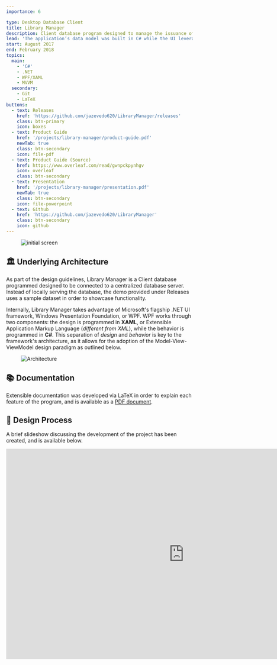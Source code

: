 ```yaml
---
importance: 6

type: Desktop Database Client
title: Library Manager
description: Client database program designed to manage the issuance of books for a school library; developed in C#/XAML using WPF
lead: 'The application’s data model was built in C# while the UI leveraged XAML’s responsive binding create a fast and responsive user experience. Extensive product documentation was written in LaTeX and the application as a whole uilized a variety of open source APIs to facilitate development (i.e. <a href="https://github.com/itext/itextsharp" rel="noopener" target="_blank">PDF rendering</a> & <a href="https://mahapps.com/" rel="noopener" target="_blank">UI toolkits</a>).'
start: August 2017
end: February 2018
topics:
  main:
    - 'C#'
    - .NET
    - WPF/XAML
    - MVVM
  secondary:
    - Git
    - LaTeX
buttons:
  - text: Releases
    href: 'https://github.com/jazevedo620/LibraryManager/releases'
    class: btn-primary
    icon: boxes
  - text: Product Guide
    href: '/projects/library-manager/product-guide.pdf'
    newTab: true
    class: btn-secondary
    icon: file-pdf
  - text: Product Guide (Source)
    href: https://www.overleaf.com/read/gwnpckpynhgv
    icon: overleaf
    class: btn-secondary
  - text: Presentation
    href: '/projects/library-manager/presentation.pdf'
    newTab: true
    class: btn-secondary
    icon: file-powerpoint
  - text: Github
    href: 'https://github.com/jazevedo620/LibraryManager'
    class: btn-secondary
    icon: github
---
```


<Figure sharp left caption="Initial screen upon starting the application.">

![initial screen](./img/banner.png)

</Figure>

## 🏛 Underlying Architecture

As part of the design guidelines, Library Manager is a Client database programmed designed to be connected to a centralized database server. Instead of locally serving the database, the demo provided under Releases uses a sample dataset in order to showcase functionality.

Internally, Library Manager takes advantage of Microsoft's flagship .NET UI framework, Windows Presentation Foundation, or WPF. WPF works through two components: the design is programmed in **XAML**, or Extensible Application Markup Language (_different from XML_), while the behavior is programmed in **C#**. This separation of _design_ and _behavior_ is key to the framework's architecture, as it allows for the adoption of the Model-View-ViewModel design paradigm as outlined below.

<Figure sharp left caption="WPF MVVM Architecture overview" style={{maxWidth: "500px"}}>

![Architecture](./img/architecture.png)

</Figure>

## 📚 Documentation

Extensible documentation was developed via LaTeX in order to explain each feature of the program, and is available as a [PDF document](/projects/library-manager/product-guide.pdf).

## 📐 Design Process

A brief slideshow discussing the development of the project has been created, and is available below.

<iframe
  src="https://docs.google.com/presentation/d/e/2PACX-1vTGNy98lkIgXEggQ311Q4-lEVoktZXNi6ZJbzeMykYx1stRzgmh1ap6npJRz_zBeCNXJ6MNUN8nVQ-w/embed?start=false&loop=false&delayms=3000"
  frameborder="0"
  width="960"
  height="569"
  allowfullscreen="true"
  mozallowfullscreen="true"
  webkitallowfullscreen="true"
/>

## 🔗 Open Source External Packages

- [ControlsEx v3.0.2.4](https://github.com/ControlzEx/ControlzEx) by Jan Karger, Bastian Schmidt, and James Willock: provides useful UI controls and styling with which to build the application frontend
- [iTextSharp v5.5.13](https://github.com/itext/itextsharp) by Bruno Lowagie, Paulo Soares, et al: Open-source framework for PDF creation in C#; used for generating reports
- [MahApps.Metro v1.5.0](https://mahapps.com/) by Jan Karger, Dennis Daume, Brenden Forster, Paul Jenkins, Jake Ginnivan, and Alex Mitchel: provides UI styling for a majority of the elements in the application front-end in order to conform to Microsoft's Metro design paradigm within WPF applications
